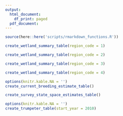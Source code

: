 ```yaml
---
output:
  html_document:
    df_print: paged
  pdf_document:
---
```


```r
source(here::here('scripts/rmarkdown_functions.R'))
```


```r
create_wetland_summary_table(region_code = 1)
```

\newpage

```r
create_wetland_summary_table(region_code = 2)
```

\newpage

```r
create_wetland_summary_table(region_code = 3)
```

\newpage

```r
create_wetland_summary_table(region_code = 4)
```

\newpage

```r
options(knitr.kable.NA = '')
create_current_breeding_estimate_table()
```

\newpage

```r
create_survey_state_space_estimates_table()
```

\newpage

```r
options(knitr.kable.NA = '')
create_trumpeter_table(start_year = 2010)
```

